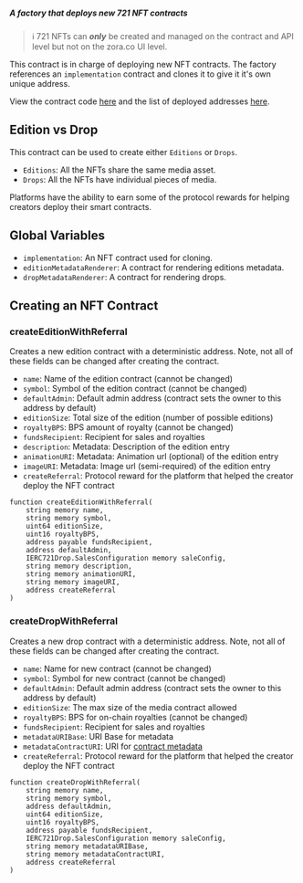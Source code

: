 ##### A factory that deploys new 721 NFT contracts

> :information_source:
> 721 NFTs can ***only*** be created and managed on the contract and API level but not on the zora.co UI level.


This contract is in charge of deploying new NFT contracts. 
The factory references an `implementation` contract and clones it to give it it's own unique address.

View the contract code [here](https://github.com/ourzora/zora-drops-contracts/blob/main/src/ZoraNFTCreatorV1.sol) and the list of deployed addresses [here](https://github.com/ourzora/zora-721-contracts/tree/main/addresses).

## Edition vs Drop 
This contract can be used to create either `Editions` or `Drops`.

- `Editions`: All the NFTs share the same media asset.
- `Drops`: All the NFTs have individual pieces of media.

Platforms have the ability to earn some of the protocol rewards for helping creators deploy their smart contracts.

## Global Variables

- `implementation`: An NFT contract used for cloning.
- `editionMetadataRenderer`: A contract for rendering editions metadata.
- `dropMetadataRenderer`: A contract for rendering drops.

## Creating an NFT Contract

### createEditionWithReferral
Creates a new edition contract with a deterministic address.
Note, not all of these fields can be changed after creating the contract.

- `name`: Name of the edition contract (cannot be changed)
- `symbol`: Symbol of the edition contract (cannot be changed)
- `defaultAdmin`: Default admin address (contract sets the owner to this address by default)
- `editionSize`: Total size of the edition (number of possible editions)
- `royaltyBPS`: BPS amount of royalty (cannot be changed)
- `fundsRecipient`: Recipient for sales and royalties
- `description`: Metadata: Description of the edition entry
- `animationURI`: Metadata: Animation url (optional) of the edition entry
- `imageURI`: Metadata: Image url (semi-required) of the edition entry
- `createReferral`: Protocol reward for the platform that helped the creator deploy the NFT contract

```
function createEditionWithReferral(
    string memory name,
    string memory symbol,
    uint64 editionSize,
    uint16 royaltyBPS,
    address payable fundsRecipient,
    address defaultAdmin,
    IERC721Drop.SalesConfiguration memory saleConfig,
    string memory description,
    string memory animationURI,
    string memory imageURI,
    address createReferral
) 
```

### createDropWithReferral
Creates a new drop contract with a deterministic address.
Note, not all of these fields can be changed after creating the contract.
- `name`: Name for new contract (cannot be changed)
- `symbol`: Symbol for new contract (cannot be changed)
- `defaultAdmin`: Default admin address (contract sets the owner to this address by default)
- `editionSize`: The max size of the media contract allowed
- `royaltyBPS`: BPS for on-chain royalties (cannot be changed)
- `fundsRecipient`: Recipient for sales and royalties
- `metadataURIBase`: URI Base for metadata
- `metadataContractURI`: URI for [contract metadata](https://docs.opensea.io/docs/contract-level-metadata)
- `createReferral`: Protocol reward for the platform that helped the creator deploy the NFT contract

```
function createDropWithReferral(
    string memory name,
    string memory symbol,
    address defaultAdmin,
    uint64 editionSize,
    uint16 royaltyBPS,
    address payable fundsRecipient,
    IERC721Drop.SalesConfiguration memory saleConfig,
    string memory metadataURIBase,
    string memory metadataContractURI,
    address createReferral
) 
```
